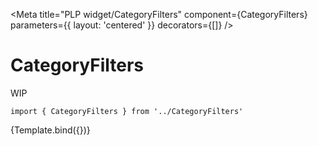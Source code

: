 
<Meta
  title="PLP widget/CategoryFilters"
  component={CategoryFilters}
  parameters={{
    layout: 'centered'
  }}
  decorators={[]}
/>


# CategoryFilters

WIP

```
import { CategoryFilters } from '../CategoryFilters'
```

<Canvas>
  <Story
    name="CategoryFilters"
    args={{
      filterData: mockPriceFilter,
    }}
  >
    {Template.bind({})}
  </Story>
</Canvas>
